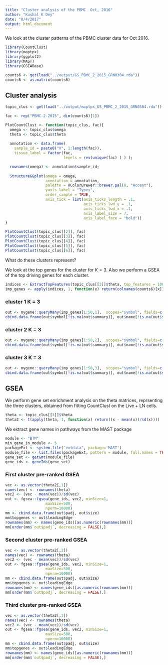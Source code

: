 ```yaml
---
title: "Cluster analysis of the PBMC  Oct, 2016"
author: "Kushal K Dey"
date: "8/4/2017"
output: html_document
---
```


We look at the cluster patterns of the PBMC cluster data for Oct 2016.

```r
library(CountClust)
library(maptpx)
library(ggplot2)
library(MAST)
library(GSEABase)
```

```r
counts6 <- get(load("../output/GS_PBMC_2_2015_GRN0304.rda"))
counts6 <- as.matrix(counts6)
```

## Cluster analysis

```r
topic_clus <- get(load("../output/maptpx_GS_PBMC_2_2015_GRN0304.rda"))
```

```r
fac <- rep("PBMC-2-2015", dim(counts6)[1])
```

```r
PlotCountClust <- function(topic_clus, fac){
  omega <- topic_clus$omega
  theta <- topic_clus$theta
  
  annotation <- data.frame(
    sample_id = paste0("X", 1:length(fac)),
    tissue_label = factor(fac,
                          levels = rev(unique(fac) ) ) );

  rownames(omega) <- annotation$sample_id;
  
  StructureGGplot(omega = omega,
                  annotation = annotation,
                  palette = RColorBrewer::brewer.pal(8, "Accent"),
                  yaxis_label = "Types",
                  order_sample = TRUE,
                  axis_tick = list(axis_ticks_length = .1,
                                   axis_ticks_lwd_y = .1,
                                   axis_ticks_lwd_x = .1,
                                   axis_label_size = 7,
                                   axis_label_face = "bold"))
}
```

```r
PlotCountClust(topic_clus[[2]], fac)
PlotCountClust(topic_clus[[3]], fac)
PlotCountClust(topic_clus[[4]], fac)
PlotCountClust(topic_clus[[5]], fac)
PlotCountClust(topic_clus[[6]], fac)
```

What do these clusters represent?

We look at the top genes for the cluster for $K=3$. Also we perform a GSEA of the top driving genes for each cluster.

```r
indices <- ExtractTopFeatures(topic_clus[[3]]$theta, top_features = 100, method = "poisson", options = "max")
imp_genes <- apply(indices, 1, function(x) return(colnames(counts6)[x]))
```

### cluster 1 K = 3

```r
out <- mygene::queryMany(imp_genes[1:50,1],  scopes="symbol", fields=c("symbol", "name", "summary"), species="human");
cbind.data.frame(out$symbol[!is.na(out$summary)], out$name[!is.na(out$summary)])
```

### cluster 2 K = 3

```r
out <- mygene::queryMany(imp_genes[1:50,2],  scopes="symbol", fields=c("symbol", "name", "summary"), species="human");
cbind.data.frame(out$symbol[!is.na(out$summary)], out$name[!is.na(out$summary)])
```

### cluster 3 K = 3

```r
out <- mygene::queryMany(imp_genes[1:50,3],  scopes="symbol", fields=c("symbol", "name", "summary"), species="human");
cbind.data.frame(out$symbol[!is.na(out$summary)], out$name[!is.na(out$summary)])
```


## GSEA 

We perform gene set enrichment analysis on the theta matrices, reprsenting the three clusters, obtained from fitting CountClust on the Live + LN cells.

```r
theta <- topic_clus[[3]]$theta
theta2 <- t(apply(theta, 1, function(x) return((x - mean(x))/sd(x))))
```

We extract gene names in pathways from the MAST package 

```r
module <- "BTM"
min_gene_in_module <- 5
packageExt <- system.file("extdata", package='MAST')
module_file <- list.files(packageExt, pattern = module, full.names = TRUE)
gene_set <- getGmt(module_file)
gene_ids <- geneIds(gene_set)
```

### First cluster pre-ranked GSEA

```r
vec <- as.vector(theta2[,1])
names(vec) <- rownames(theta)
vec2 <- (vec - mean(vec))/sd(vec)
out <- fgsea::fgsea(gene_ids, vec2, minSize=1,
                  maxSize=500,
                  nperm=10000)
mm <- cbind.data.frame(out$padj, out$size)
mm$topgenes <- out$leadingEdge
rownames(mm) <- names(gene_ids)[as.numeric(rownames(mm))]
mm[order(mm$`out$padj`, decreasing = FALSE),]
```

### Second cluster pre-ranked GSEA

```r
vec <- as.vector(theta2[,2])
names(vec) <- rownames(theta)
vec2 <- (vec - mean(vec))/sd(vec)
out <- fgsea::fgsea(gene_ids, vec2, minSize=1,
                  maxSize=500,
                  nperm=10000)
mm <- cbind.data.frame(out$padj, out$size)
mm$topgenes <- out$leadingEdge
rownames(mm) <- names(gene_ids)[as.numeric(rownames(mm))]
mm[order(mm$`out$padj`, decreasing = FALSE),]
```

### Third cluster pre-ranked GSEA

```r
vec <- as.vector(theta2[,3])
names(vec) <- rownames(theta)
vec2 <- (vec - mean(vec))/sd(vec)
out <- fgsea::fgsea(gene_ids, vec2, minSize=1,
                  maxSize=500,
                  nperm=10000)
mm <- cbind.data.frame(out$padj, out$size)
mm$topgenes <- out$leadingEdge
rownames(mm) <- names(gene_ids)[as.numeric(rownames(mm))]
mm[order(mm$`out$padj`, decreasing = FALSE),]
```

